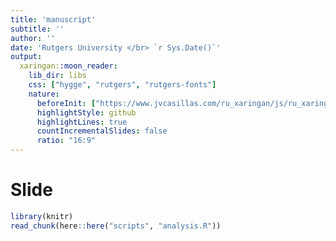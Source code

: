 ```yaml
---
title: 'manuscript'
subtitle: ''
author: ''
date: 'Rutgers University </br> `r Sys.Date()`'
output: 
  xaringan::moon_reader:
    lib_dir: libs
    css: ["hygge", "rutgers", "rutgers-fonts"]
    nature:
      beforeInit: ["https://www.jvcasillas.com/ru_xaringan/js/ru_xaringan.js"]
      highlightStyle: github
      highlightLines: true
      countIncrementalSlides: false
      ratio: "16:9"
---
```


# Slide

```r
library(knitr)
read_chunk(here::here("scripts", "analysis.R"))
```

```r
```
